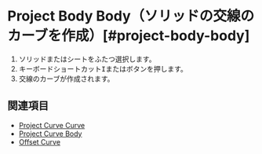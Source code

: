 
# Project Body Body（ソリッドの交線のカーブを作成）[#project-body-body]

<Reference shortcut="" command="Project Body Body" button="" />

1. ソリッドまたはシートをふたつ選択します。
2. キーボードショートカット<kbd>I</kbd>またはボタンを押します。
3. 交線のカーブが作成されます。

## 関連項目
- [Project Curve Curve](./project-curve-curve)
- [Project Curve Body](./project-curve-body)
- [Offset Curve](./offset-curve)




